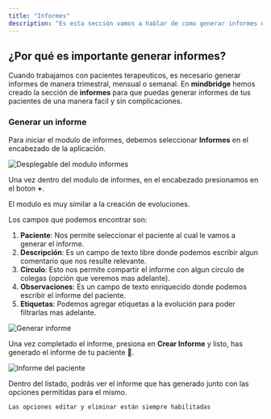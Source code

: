 ```yaml
---
title: "Informes"
description: "Es esta sección vamos a hablar de como generar informes de tus pacientes."
---
```


## ¿Por qué es importante generar informes?

Cuando trabajamos con pacientes terapeuticos, es necesario generar informes de manera trimestral, mensual o semanal. En **mindbridge** hemos creado la sección de **informes** para que puedas generar informes de tus pacientes de una manera facil y sin complicaciones.

### Generar un informe
Para iniciar el modulo de informes, debemos seleccionar **Informes** en el encabezado de la aplicación.

![Desplegable del modulo informes](/docs/reports/1.png)

Una vez dentro del modulo de informes, en el encabezado presionamos en el boton **+**.

El modulo es muy similar a la creación de evoluciones.

Los campos que podemos encontrar son:
1. **Paciente**: Nos permite seleccionar el paciente al cual le vamos a generar el informe.
2. **Descripción**: Es un campo de texto libre donde podemos escribir algun comentario que nos resulte relevante.
3. **Circulo**: Esto nos permite compartir el informe con algun circulo de colegas (opción que veremos mas adelante).
4. **Observaciones**: Es un campo de texto enriquecido donde podemos escribir el informe del paciente.
5. **Etiquetas**: Podemos agregar etiquetas a la evolución para poder filtrarlas mas adelante.

![Generar informe](/docs/reports/2.png)

Una vez completado el informe, presiona en **Crear Informe** y listo, has generado el informe de tu paciente 🎉.

![Informe del paciente](/docs/reports/3.png)

Dentro del listado, podrás ver el informe que has generado junto con las opciones permitidas para el mismo.

`Las opciones editar y eliminar están siempre habilitadas`